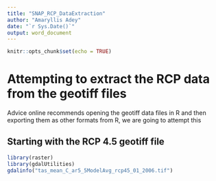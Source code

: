 ```yaml
---
title: "SNAP_RCP_DataExtraction"
author: "Amaryllis Adey"
date: "`r Sys.Date()`"
output: word_document
---
```


```r
knitr::opts_chunk$set(echo = TRUE)
```

# Attempting to extract the RCP data from the geotiff files
Advice online recommends opening the geotiff data files in R and then exporting them as other formats from R, we are going to attempt this

## Starting with the RCP 4.5 geotiff file
```r
library(raster)
library(gdalUtilities)
gdalinfo("tas_mean_C_ar5_5ModelAvg_rcp45_01_2006.tif")
```

